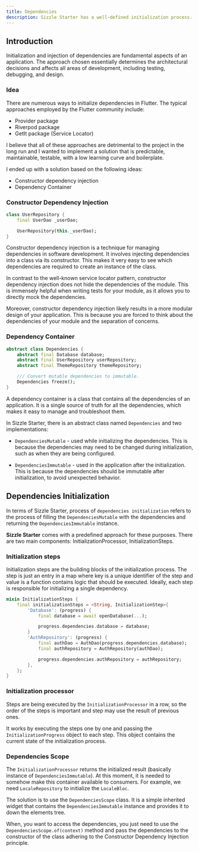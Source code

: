 ```yaml
---
title: Dependencies
description: Sizzle Starter has a well-defined initialization process. This guide will help you understand it.
---
```


## Introduction

Initialization and injection of dependencies are fundamental aspects of an application.
The approach chosen essentially determines the architectural decisions and affects
all areas of development, including testing, debugging, and design.

### Idea

There are numerous ways to initialize dependencies in Flutter.
The typical approaches employed by the Flutter community include:

- Provider package
- Riverpod package
- GetIt package (Service Locator)

I believe that all of these approaches are detrimental to the project
in the long run and I wanted to implement a solution that is predictable,
maintainable, testable, with a low learning curve and boilerplate.

I ended up with a solution based on the following ideas:

- Constructor dependency injection
- Dependency Container

### Constructor Dependency Injection

```dart
class UserRepository {
    final UserDao _userDao;

    UserRepository(this._userDao);
}
```

Constructor dependency injection is a technique for managing dependencies
in software development. It involves injecting dependencies into
a class via its constructor. This makes it very easy to see which dependencies
are required to create an instance of the class.

In contrast to the well-known service locator pattern, constructor dependency
injection does not hide the dependencies of the module. This is immensely helpful
when writing tests for your module, as it allows you to directly mock the dependencies.

Moreover, constructor dependency injection likely results in a more modular
design of your application. This is because you are forced to think about the
dependencies of your module and the separation of concerns.

### Dependency Container

```dart
abstract class Dependencies {
    abstract final Database database;
    abstract final UserRepository userRepository;
    abstract final ThemeRepository themeRepository;

    /// Convert mutable dependencies to immutable.
    Dependencies freeze();
}
```

A dependency container is a class that contains all the dependencies of an application.
It is a single source of truth for all the dependencies, which makes it easy to
manage and troubleshoot them.

In Sizzle Starter, there is an abstract class named `Dependencies` and two implementations:

- `DependenciesMutable` - used while initializing the dependencies.
This is because the dependencies may need to be changed during initialization,
such as when they are being configured.

- `DependenciesImmutable` - used in the application after the initialization.
This is because the dependencies should be immutable after initialization,
to avoid unexpected behavior.

## Dependencies Initialization

In terms of Sizzle Starter, process of `dependencies initialization` refers to
the process of filling the `DependenciesMutable` with the dependencies and
returning the `DependenciesImmutable` instance.

**Sizzle Starter** comes with a predefined approach for these purposes.
There are two main components: InitializationProcessor, InitializationSteps.

### Initialization steps

Initialization steps are the building blocks of the initialization process.
The step is just an entry in a map where key is a unique identifier of the step
and value is a function contains logic that should be executed.
Ideally, each step is responsible for initializing a single dependency.

```dart
mixin InitializationSteps {
    final initializationSteps = <String, InitializationStep>{
        'Database': (progress) {
            final database = await openDatabase(...);

            progress.dependencies.database = database;
        }
        'AuthRepository': (progress) {
            final authDao = AuthDao(progress.dependencies.database);
            final authRepository = AuthRepository(authDao);

            progress.dependencies.authRepository = authRepository;
        },
    };
}
```

### Initialization processor

Steps are being executed by the `InitializationProcessor` in a row, so
the order of the steps is important and step may use the result
of previous ones.

It works by executing the steps one by one and passing the `InitializationProgress`
object to each step. This object contains the current state of the
initialization process.

### Dependencies Scope

The `InitializationProcessor` returns the initialized result
(basically instance of `DependenciesImmutable`). At this moment,
it is needed to somehow make this container available to consumers.
For example, we need `LocaleRepository` to initialize the `LocaleBloc`.

The solution is to use the `DependenciesScope` class. It is a simple
inherited widget that contains the `DependenciesImmutable` instance and
provides it to down the elements tree.

When, you want to access the dependencies, you just need to use the
`DependenciesScope.of(context)` method and pass the dependencies to the
constructor of the class adhering to the Constructor Dependency Injection
principle.

